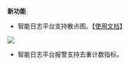 **新功能**

* 智能日志平台支持散点图。【[使用文档](/insight/manual/5467/a-scatter-diagram)】

![](https://pandora-kibana.qiniu.com/scatter/original_value.png)

* 智能日志平台报警支持去重计数指标。